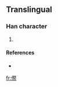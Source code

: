==Translingual==

===Han character===
{{Han char|rn=9|rad=人|as=13|sn=15|four=|canj=人尸水廿 (OSET)}}

# {{defn|Han|sort=人13}}

====References====
* {{Han ref|kx=0119.231|dkj=|dj=|hdz=10224.031|uh=3498|ud=13464|bh=|bd=}}

[[fr:㒘]]